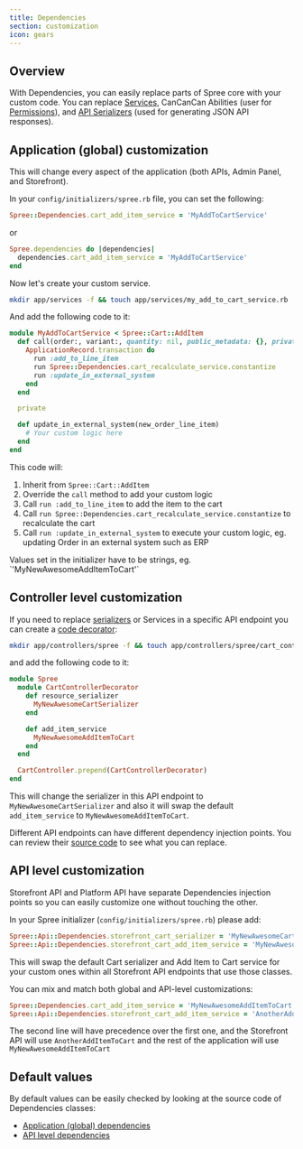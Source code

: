 ```yaml
---
title: Dependencies
section: customization
icon: gears
---
```


## Overview

With Dependencies, you can easily replace parts of Spree core with your custom code. You can replace [Services](https://github.com/spree/spree/tree/master/core/app/services/spree), CanCanCan Abilities (user for [Permissions](permissions)), and [API Serializers](https://github.com/spree/spree/tree/master/api/app/serializers/spree/v2) (used for generating JSON API responses).

## Application (global) customization

This will change every aspect of the application (both APIs, Admin Panel, and Storefront).

In your `config/initializers/spree.rb` file, you can set the following:

```ruby
Spree::Dependencies.cart_add_item_service = 'MyAddToCartService'
```

or

```ruby
Spree.dependencies do |dependencies|
  dependencies.cart_add_item_service = 'MyAddToCartService'
end
```

Now let's create your custom service.

```bash
mkdir app/services -f && touch app/services/my_add_to_cart_service.rb
```

And add the following code to it:

```ruby
module MyAddToCartService < Spree::Cart::AddItem
  def call(order:, variant:, quantity: nil, public_metadata: {}, private_metadata: {}, options: {})
    ApplicationRecord.transaction do
      run :add_to_line_item
      run Spree::Dependencies.cart_recalculate_service.constantize
      run :update_in_external_system
    end
  end

  private

  def update_in_external_system(new_order_line_item)
    # Your custom logic here
  end
end
```

This code will:

1. Inherit from `Spree::Cart::AddItem`
2. Override the `call` method to add your custom logic
3. Call `run :add_to_line_item` to add the item to the cart
4. Call `run Spree::Dependencies.cart_recalculate_service.constantize` to recalculate the cart
5. Call `run :update_in_external_system` to execute your custom logic, eg. updating Order in an external system such as ERP

<Warning>
Values set in the initializer have to be strings, eg. `'MyNewAwesomeAddItemToCart'`
</Warning>

## Controller level customization

If you need to replace [serializers](https://github.com/jsonapi-serializer/jsonapi-serializer) or Services in a specific API endpoint you can create a [code decorator](/developer/customization/decorators):

```bash
mkdir app/controllers/spree -f && touch app/controllers/spree/cart_controller_decorator.rb
```

and add the following code to it:

```ruby
module Spree
  module CartControllerDecorator
    def resource_serializer
      MyNewAwesomeCartSerializer
    end

    def add_item_service
      MyNewAwesomeAddItemToCart
    end
  end

  CartController.prepend(CartControllerDecorator)
end
```

This will change the serializer in this API endpoint to `MyNewAwesomeCartSerializer` and also it will swap the default `add_item_service` to `MyNewAwesomeAddItemToCart`.

Different API endpoints can have different dependency injection points. You can review their [source code](https://github.com/spree/spree/tree/master/api/app/controllers/spree/api/v2) to see what you can replace.

## API level customization

Storefront API and Platform API have separate Dependencies injection points so you can easily customize one without touching the other.

In your Spree initializer (`config/initializers/spree.rb`) please add:

```ruby
Spree::Api::Dependencies.storefront_cart_serializer = 'MyNewAwesomeCartSerializer'
Spree::Api::Dependencies.storefront_cart_add_item_service = 'MyNewAwesomeAddItemToCart'
```

This will swap the default Cart serializer and Add Item to Cart service for your custom ones within all Storefront API endpoints that use those classes.

You can mix and match both global and API-level customizations:

```ruby
Spree::Dependencies.cart_add_item_service = 'MyNewAwesomeAddItemToCart'
Spree::Api::Dependencies.storefront_cart_add_item_service = 'AnotherAddItemToCart'
```

The second line will have precedence over the first one, and the Storefront API will use `AnotherAddItemToCart` and the rest of the application will use `MyNewAwesomeAddItemToCart`

## Default values

By default values can be easily checked by looking at the source code of Dependencies classes:

* [Application (global) dependencies](https://github.com/spree/spree/blob/main/core/lib/spree/core/dependencies.rb)
* [API level dependencies](https://github.com/spree/spree/blob/main/api/lib/spree/api/dependencies.rb)
